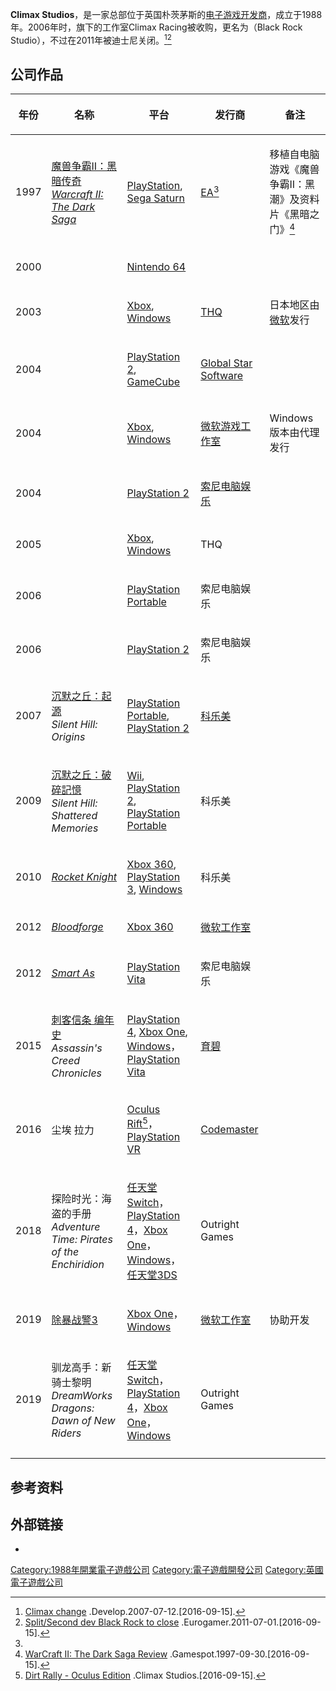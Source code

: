 {{noteTA
| G1=Games
}}
{{About|英国游戏公司|日本游戏公司|Climax Entertainment}}
{{Infobox company
| name = Climax Studios
| logo =
| type =
| genre =
| foundation = 1988
| founder = Karl Jeffery<ref name="ign">{{cite web |url=http://www.ign.com/companies/climax-studios |title=Climax Studios Games |publisher=[[IGN|IGN]] |date= |accessdate=2014-01-23 |deadurl=yes |archiveurl=https://web.archive.org/web/20140207100855/http://www.ign.com/companies/climax-studios |archivedate=2014-02-07 }}</ref>
| location_city = 朴茨茅斯
| location_country = 英国
| location =
| locations =
| industry = [[电子游戏产业|电子游戏]]
| area_served =
| key_people =
| products =
| services =
| market cap =
| revenue =
| operating_income =
| net_income =
| assets =
| equity =
| owner =
| num_employees = 120
| parent =
| divisions =
| subsid =
| homepage = {{URL|https://www.climaxstudios.com/}}
| footnotes =
| intl =
}}

'''Climax Studios'''，是一家总部位于英国朴茨茅斯的[[游戏开发者|电子游戏开发商]]，成立于1988年。2006年时，旗下的工作室Climax Racing被{{le|迪士尼互动工作室|Disney Interactive Studios}}收购，更名为{{le|黒岩工作室|Black Rock Studio}}（Black Rock Studio），不过在2011年被迪士尼关闭。<ref>[http://www.develop-online.net/analysis/climax-change/0115986 Climax change] {{Wayback|url=http://www.develop-online.net/analysis/climax-change/0115986 |date=20160919040548 }}.Develop.2007-07-12.[2016-09-15].</ref><ref>[http://www.eurogamer.net/articles/2011-07-01-split-second-dev-black-rock-to-close Split/Second dev Black Rock to close] {{Wayback|url=http://www.eurogamer.net/articles/2011-07-01-split-second-dev-black-rock-to-close |date=20131224102430 }}.Eurogamer.2011-07-01.[2016-09-15].</ref>

== 公司作品 ==

{| class ="wikitable sortable" border="2" cellpadding="4" cellspacing="0" style="margin: 1em 1em 1em 0; background: #f9f9f9; border: 1px #aaa solid; border-collapse: collapse; font-size: 90%;"
|-
!年份
!名称
!平台
!发行商
!备注
|-
| 1997
| [[魔兽争霸II：黑潮|魔兽争霸II：黑暗传奇]]<br />''[[Warcraft_II:_The_Dark_Saga|Warcraft II: The Dark Saga]]''
| [[PlayStation|PlayStation]], [[Sega_Saturn|Sega Saturn]]
| [[EA|EA]]<ref name="WC2TDS"/>
| 移植自电脑游戏《魔兽争霸II：黑潮》及资料片《黑暗之门》<ref name="WC2TDS">[http://www.gamespot.com/reviews/warcraft-ii-the-dark-saga-review/1900-2534169/ WarCraft II: The Dark Saga Review] {{Wayback|url=http://www.gamespot.com/reviews/warcraft-ii-the-dark-saga-review/1900-2534169/ |date=20150111200050 }}.Gamespot.1997-09-30.[2016-09-15].</ref>
|-
| 2000
| ''{{le|Battlezone: Rise of the Black Dogs|Battlezone: Rise of the Black Dogs}}''
| [[Nintendo_64|Nintendo 64]]
| {{le|Crave Entertainment|Crave Entertainment}}
|
|-
| 2003
| ''{{le|摩托GP 2|MotoGP 2|MotoGP 2}}''
| [[Xbox|Xbox]], [[Windows|Windows]]
| [[THQ|THQ]]
| 日本地区由[[微软游戏工作室|微软]]发行
|-
| 2004
| ''{{le|Serious Sam: Next Encounter|Serious Sam: Next Encounter}}''
| [[PlayStation_2|PlayStation 2]], [[GameCube|GameCube]]
| [[Global_Star_Software|Global Star Software]]
| 
|-
| 2004
| ''{{le|Sudeki|Sudeki}}''
| [[Xbox|Xbox]], [[Microsoft_Windows|Windows]]
| [[微软游戏工作室|微软游戏工作室]]
| Windows版本由{{le|Zoo Digital Publishing|Zoo Digital Publishing}}代理发行
|-
| 2004
| ''{{le|ATV Offroad Fury 3|ATV Offroad Fury 3}}''
| [[PlayStation_2|PlayStation 2]]
| [[索尼电脑娱乐|索尼电脑娱乐]]
| 
|-
| 2005
| ''{{le|MotoGP 3: Ultimate Racing Technology|MotoGP 3: Ultimate Racing Technology}}''
| [[Xbox|Xbox]], [[Microsoft_Windows|Windows]]
| THQ
| 
|-
| 2006
| ''{{le|ATV Offroad Fury Pro|ATV Offroad Fury Pro}}''
| [[PlayStation_Portable|PlayStation Portable]]
| 索尼电脑娱乐
| 
|-
| 2006
| ''{{le|ATV Offroad Fury 4|ATV Offroad Fury 4}}''
| [[PlayStation_2|PlayStation 2]]
| 索尼电脑娱乐
| 
|-
| 2007
| [[沉默之丘：起源|沉默之丘：起源]]<br>''Silent Hill: Origins''
| [[PlayStation_Portable|PlayStation Portable]], [[PlayStation_2|PlayStation 2]]
| [[科乐美|科乐美]]
| 
|-
| 2009
| [[沉默之丘：破碎記憶|沉默之丘：破碎記憶]]<br>''Silent Hill: Shattered Memories''
| [[Wii|Wii]], [[PlayStation_2|PlayStation 2]], [[PlayStation_Portable|PlayStation Portable]]
| 科乐美
| 
|-
| 2010
| ''[[Rocket_Knight|Rocket Knight]]''
| [[Xbox_360|Xbox 360]], [[PlayStation_3|PlayStation 3]], [[Microsoft_Windows|Windows]]
| 科乐美
| 
|-
| 2012
| ''[[Bloodforge|Bloodforge]]''
| [[Xbox_360|Xbox 360]]
| [[微软工作室|微软工作室]]
|-
| 2012
| ''[[Smart_As|Smart As]]''
| [[PlayStation_Vita|PlayStation Vita]]
| 索尼电脑娱乐
| 
|-
| 2015
| [[刺客信条_编年史|刺客信条 编年史]]<br>''Assassin's Creed Chronicles''
| [[PlayStation_4|PlayStation 4]], [[Xbox_One|Xbox One]], [[Windows|Windows]]，[[PlayStation_Vita|PlayStation Vita]]
| [[育碧|育碧]]
| 
|-
| 2016
| 尘埃 拉力<br />''{{le|DiRT Rally|Dirt Rally}}''
| [[Oculus_Rift|Oculus Rift]]<ref>[http://www.climaxstudios.com/our-games Dirt Rally - Oculus Edition] {{Wayback|url=http://www.climaxstudios.com/our-games |date=20160907043532 }}.Climax Studios.[2016-09-15].</ref>，[[PlayStation_VR|PlayStation VR]]
| [[Codemaster|Codemaster]]
| 
|-
| 2018
| 探险时光：海盗的手册<br />''Adventure Time: Pirates of the Enchiridion''
| [[任天堂Switch|任天堂Switch]]，[[PlayStation_4|PlayStation 4]]，[[Xbox_One|Xbox One]]，[[Windows|Windows]]，[[任天堂3DS|任天堂3DS]]
| Outright Games
|
|-
| 2019
| [[除暴战警3|除暴战警3]]<br />''{{le|Crackdown 3|Crackdown 3}}''
| [[Xbox_One|Xbox One]]，[[Windows|Windows]]
| [[微软工作室|微软工作室]]
| 协助开发
|-
| 2019
| 驯龙高手：新骑士黎明<br />''DreamWorks Dragons: Dawn of New Riders''
| [[任天堂Switch|任天堂Switch]]，[[PlayStation_4|PlayStation 4]]，[[Xbox_One|Xbox One]]，[[Windows|Windows]]
| Outright Games
|
|-
|}

== 参考资料 ==
{{reflist}}

== 外部链接 ==

* {{Official website|http://www.climaxstudios.com}}

{{DEFAULTSORT:Climax Studios}}
[[Category:1988年開業電子遊戲公司|Category:1988年開業電子遊戲公司]]
[[Category:電子遊戲開發公司|Category:電子遊戲開發公司]]
[[Category:英國電子遊戲公司|Category:英國電子遊戲公司]]